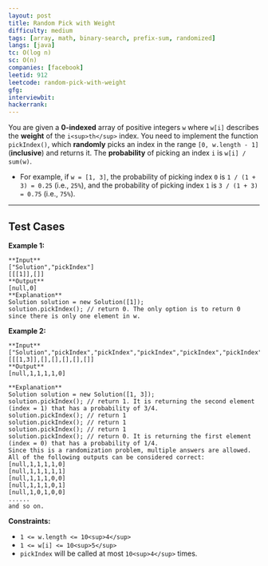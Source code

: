```yaml
---
layout: post
title: Random Pick with Weight
difficulty: medium
tags: [array, math, binary-search, prefix-sum, randomized]
langs: [java]
tc: O(log n)
sc: O(n)
companies: [facebook]
leetid: 912
leetcode: random-pick-with-weight
gfg: 
interviewbit: 
hackerrank: 
---
```

You are given a **0-indexed** array of positive integers `w` where `w[i]` describes the **weight** of the `i<sup>th</sup>` index.
You need to implement the function `pickIndex()`, which **randomly** picks an index in the range `[0, w.length - 1]` (**inclusive**) and returns it. The **probability** of picking an index `i` is `w[i] / sum(w)`.
	
* For example, if `w = [1, 3]`, the probability of picking index `0` is `1 / (1 + 3) = 0.25` (i.e., `25%`), and the probability of picking index `1` is `3 / (1 + 3) = 0.75` (i.e., `75%`).
 
---
## Test Cases
**Example 1:**
```
**Input**
["Solution","pickIndex"]
[[[1]],[]]
**Output**
[null,0]
**Explanation**
Solution solution = new Solution([1]);
solution.pickIndex(); // return 0. The only option is to return 0 since there is only one element in w.
```

**Example 2:**
```
**Input**
["Solution","pickIndex","pickIndex","pickIndex","pickIndex","pickIndex"]
[[[1,3]],[],[],[],[],[]]
**Output**
[null,1,1,1,1,0]

**Explanation**
Solution solution = new Solution([1, 3]);
solution.pickIndex(); // return 1. It is returning the second element (index = 1) that has a probability of 3/4.
solution.pickIndex(); // return 1
solution.pickIndex(); // return 1
solution.pickIndex(); // return 1
solution.pickIndex(); // return 0. It is returning the first element (index = 0) that has a probability of 1/4.
Since this is a randomization problem, multiple answers are allowed.
All of the following outputs can be considered correct:
[null,1,1,1,1,0]
[null,1,1,1,1,1]
[null,1,1,1,0,0]
[null,1,1,1,0,1]
[null,1,0,1,0,0]
......
and so on.
```
 
**Constraints:**

* `1 <= w.length <= 10<sup>4</sup>`
* `1 <= w[i] <= 10<sup>5</sup>`
* `pickIndex` will be called at most `10<sup>4</sup>` times.


